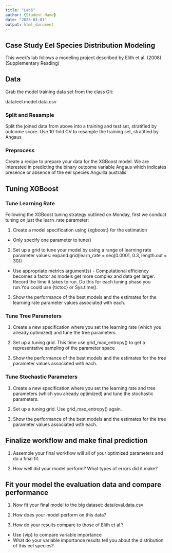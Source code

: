 ```yaml
---
title: "Lab6"
author: {Student Name}
date: "2023-03-01"
output: html_document
---
```


## Case Study Eel Species Distribution Modeling

This week's lab follows a modeling project described by Elith et al. (2008) (Supplementary Reading)

## Data

Grab the model training data set from the class Git:

data/eel.model.data.csv

### Split and Resample

Split the joined data from above into a training and test set, stratified by outcome score. Use 10-fold CV to resample the training set, stratified by Angaus

### Preprocess

Create a recipe to prepare your data for the XGBoost model.  We are interested in predicting the binary outcome variable Angaus which indicates presence or absence of the eel species Anguilla australis

## Tuning XGBoost

### Tune Learning Rate

Following the XGBoost tuning strategy outlined on Monday, first we conduct tuning on just the learn_rate parameter:

1.  Create a model specification using {xgboost} for the estimation

-   Only specify one parameter to tune()

2.  Set up a grid to tune your model by using a range of learning rate parameter values: expand.grid(learn_rate = seq(0.0001, 0.3, length.out = 30))

-   Use appropriate metrics argument(s) - Computational efficiency becomes a factor as models get more complex and data get larger. Record the time it takes to run. Do this for each tuning phase you run.You could use {tictoc} or Sys.time().

3.  Show the performance of the best models and the estimates for the learning rate parameter values associated with each.

### Tune Tree Parameters

1.  Create a new specification where you set the learning rate (which you already optimized) and tune the tree parameters.

2.  Set up a tuning grid. This time use grid_max_entropy() to get a representative sampling of the parameter space

3.  Show the performance of the best models and the estimates for the tree parameter values associated with each.

### Tune Stochastic Parameters

1.  Create a new specification where you set the learning rate and tree parameters (which you already optimized) and tune the stochastic parameters.

2.  Set up a tuning grid. Use grid_max_entropy() again.

3.  Show the performance of the best models and the estimates for the tree parameter values associated with each.

## Finalize workflow and make final prediction

1.  Assemble your final workflow will all of your optimized parameters and do a final fit.

2. How well did your model perform? What types of errors did it make?

## Fit your model the evaluation data and compare performance

1.  Now fit your final model to the big dataset: data/eval.data.csv

2.  How does your model perform on this data?

3.  How do your results compare to those of Elith et al.?

-   Use {vip} to compare variable importance
-   What do your variable importance results tell you about the distribution of this eel species?
